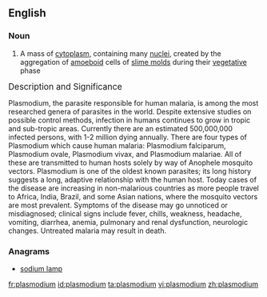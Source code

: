 {{also|Plasmodium}}
==English==

===Noun===
{{en-noun|plasmodia}}

# {{biology}} A mass of [[cytoplasm]], containing many [[nucleus|nuclei]], created by the aggregation of [[amoeboid]] cells of [[slime mold]]s during their [[vegetative]] phase


<big>Description and Significance</big>

Plasmodium, the parasite responsible for human malaria, is among the most researched genera of parasites in the world. Despite extensive studies on possible control methods, infection in humans continues to grow in tropic and sub-tropic areas. Currently there are an estimated 500,000,000 infected persons, with 1-2 million dying annually. There are four types of Plasmodium which cause human malaria: Plasmodium falciparum, Plasmodium ovale, Plasmodium vivax, and Plasmodium malariae. All of these are transmitted to human hosts solely by way of Anophele mosquito vectors. Plasmodium is one of the oldest known parasites; its long history suggests a long, adaptive relationship with the human host. Today cases of the disease are increasing in non-malarious countries as more people travel to Africa, India, Brazil, and some Asian nations, where the mosquito vectors are most prevalent. Symptoms of the disease may go unnoticed or misdiagnosed; clinical signs include fever, chills, weakness, headache, vomiting, diarrhea, anemia, pulmonary and renal dysfunction, neurologic changes. Untreated malaria may result in death.

===Anagrams===
* [[sodium lamp#English|sodium lamp]]

[[fr:plasmodium]]
[[id:plasmodium]]
[[ta:plasmodium]]
[[vi:plasmodium]]
[[zh:plasmodium]]